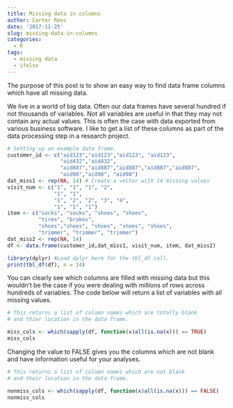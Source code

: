 ```yaml
---
title: Missing data in columns
author: Carter Rees
date: '2017-11-25'
slug: missing-data-in-columns
categories:
  - R
tags:
  - missing data
  - ifelse
---
```


The purpose of this post is to show an easy way to find data frame columns which have all missing data.

We live in a world of big data. Often our data frames have several hundred if not thousands of variables. Not all variables are useful in that they may not contain any actual values. This is often the case with data exported from various business software. I like to get a list of these columns as part of the data processing step in a research project.

```r
# Setting up an example data frome.
customer_id <- c("aid123","aid123","aid123", "aid123",
                 "aid432","aid432",
                 "aid887","aid887","aid887","aid887","aid887",
                 "aid98","aid98", "aid98")
dat_miss1 <- rep(NA, 14) # Create a vector with 14 missing values 
visit_num <- c("1", "1", "1", "2",
               "1", "1",
               "1", "2", "2", "3", "4",
               "1", "1", "1")
item <- c("socks", "socks", "shoes", "shoes",
          "tires", "brakes", 
          "shoes","shoes", "shoes", "shoes", "shoes",
          "trimmer", "trimmer", "trimmer")
dat_miss2 <- rep(NA, 14)
df <- data.frame(customer_id,dat_miss1, visit_num, item, dat_miss2)

library(dplyr) #Load dplyr here for the tbl_df call.
print(tbl_df(df), n = 14)
```

You can clearly see which columns are filled with missing data but this wouldn't be the case if you were dealing with millions of rows across hundreds of variables. The code below will return a list of variables with all missing values.

```r
# This returns a list of column names which are totally blank 
# and thier location in the data frame.

miss_cols <- which(sapply(df, function(x)all(is.na(x))) == TRUE)
miss_cols
```

Changing the value to FALSE gives you the columns which are not blank and have information useful for your analyses.

```r
# This returns a list of column names which are not blank 
# and their location in the data frame.

nonmiss_cols <- which(sapply(df, function(x)all(is.na(x))) == FALSE)
nonmiss_cols
```